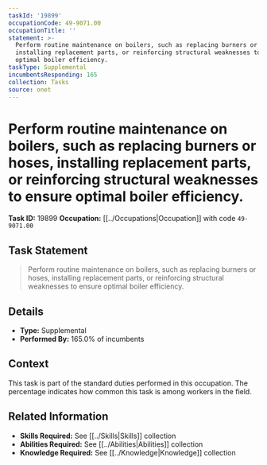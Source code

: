 ```yaml
---
taskId: '19899'
occupationCode: 49-9071.00
occupationTitle: ''
statement: >-
  Perform routine maintenance on boilers, such as replacing burners or hoses,
  installing replacement parts, or reinforcing structural weaknesses to ensure
  optimal boiler efficiency.
taskType: Supplemental
incumbentsResponding: 165
collection: Tasks
source: onet
---
```

# Perform routine maintenance on boilers, such as replacing burners or hoses, installing replacement parts, or reinforcing structural weaknesses to ensure optimal boiler efficiency.

**Task ID:** 19899
**Occupation:** [[../Occupations|Occupation]] with code `49-9071.00`

## Task Statement

> Perform routine maintenance on boilers, such as replacing burners or hoses, installing replacement parts, or reinforcing structural weaknesses to ensure optimal boiler efficiency.

## Details

- **Type:** Supplemental
- **Performed By:** 165.0% of incumbents

## Context

This task is part of the standard duties performed in this occupation. The percentage indicates how common this task is among workers in the field.

## Related Information

- **Skills Required:** See [[../Skills|Skills]] collection
- **Abilities Required:** See [[../Abilities|Abilities]] collection
- **Knowledge Required:** See [[../Knowledge|Knowledge]] collection
